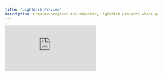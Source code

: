 ```yaml
---
title: "Lightdash Preview"
description: Preview projects are temporary Lightdash projects where you can safely experiment with your metrics, dimensions and charts without affecting your production project.
---
```


<iframe src="https://www.loom.com/embed/fddc9adab0694f60a85d0a48d67469be" frameborder="0" webkitallowfullscreen mozallowfullscreen allowfullscreen style={{ width: '100%', height: '400px' }} />

Preview projects will copy all spaces/charts/dashboards into your new preview project, so you can test the content and also run [validation](/guides/cli/how-to-use-lightdash-validate). This is only copied on preview creation, you can't sync the content afterwards.

### Run `lightdash preview` from inside your project

```bash
# This will create a preview and will wait until you press a key to delete the preview project
lightdash preview
```

or

```bash
# This will create a preview and exit, you will have to run lightdash stop-preview to delete it
lightdash start-preview
```

Then `cmd` + `click` to open the preview link from your terminal. Once you're in Lightdash go to `Explore` --> `Tables`, then click on the model(s) you just updated to see your changes and play around with them.

<Info>
**Problems with credentials?**

  When you create preview projects, Lightdash will use the same warehouse connection settings you have in your `profiles.yml` file for your current dbt project. This can be a problem if you're using a local database that your laptop can reach but your Lightdash instance cannot.
</Info>

## Set up developer previews on your pull requests

If you've connected Lightdash to GitHub, you can setup a `github action` and get Lightdash to create new dynamic `preview` projects automatically when a new `pull request` is created, and it will automatically delete the `preview` project when the `pull request` is closed or merged.

### Step 1: add the credentials to Github secrets

If you haven't already set up a GitHub action for Lightdash, you'll need to add some secrets to GitHub. If you already have a GitHub action for Lightdash, then you can use the same Lightdash secrets you created for your other action.

We are going to add some secrets and config to GitHub actions, but you don't want those to be public, so the best way to do this is to add them as secrets on Github.

<Info>
  If you already have a GitHub action for Lightdash, then you can use the same Lightdash secrets you created for your other action.
</Info>

Go to your repo, click on `Settings` , on the left sidebar, click on `Secrets` under `Security`. Now click on the `New repository secret`

<Frame>
  <img src="/images/guides/cli/github-secrets-fc35152c7ebb768974b385a0e2601dc5.jpg" alt="" />
</Frame>

We need to add the following secrets:

##### `LIGHTDASH_API_KEY`

Create a new personal access token, by going to `Settings` > `Personal Access Tokens`. This is the token you'll put in for `LIGHTDASH_API_KEY`.

<Frame>
  <img src="/images/guides/cli/personal-access-token-9ed8a8c2b16edc5ee745c4909d4093d3.png" alt="" />
</Frame>

##### `LIGHTDASH_PROJECT`

The UUID for your project. For example, if your URL looks like [`https://eu1.lightdash.cloud/projects/3538ab33-dc90-aabb-bc00-e50bba3a5f69/tables`](https://eu1.lightdash.cloud/projects/3538ab33-dc90-aabb-bc00-e50bba3a5f69/tables), then `3538ab33-dc90-45f0-aabb-e50bba3a5f69` is your `LIGHTDASH_PROJECT`

##### `LIGHTDASH_URL`

This is either [`https://eu1.lightdash.cloud`](https://eu1.lightdash.cloud) or [`https://app.lightdash.cloud`](https://app.lightdash.cloud) for Lightdash Cloud users (check the URL to your Lightdash project). If you self-host, this should be your own custom domain.

##### `DBT_PROFILES`

Some tips for this bit:

* You might be able to copy a bunch of the information from your local `profiles.yml` file. You can see what's in there by typing `cat ~/.dbt/profiles.yml` in your terminal.

* If you have a separate `prod` and `dev` profile, you probably want to use the information from your `prod` profile for your GitHub action.

* If you want to have different connection settings depending on the user that opened the pull request (dev profiles), then [check out this guide](/guides/cli/how-to-use-lightdash-preview#how-to-use-the-developer-credentials-in-your-preview-project).

Find your data warehouse from the list below to get a profiles.yml file template. Fill out this template, and this is your `DBT_PROFILES` secret.

<AccordionGroup>
  <Accordion title="BigQuery">
    BigQuery OAuth:

    Step 1: create a secret called `GOOGLE_APPLICATION_CREDENTIALS`

    Add the service account credentials (the JSON file) that you want to use for your GitHub action. It should look something like this:

    ```json
    {
      "type": "service_account",
      "project_id": "jaffle_shop",
      "private_key_id": "12345",
      "private_key": "-----BEGIN PRIVATE KEY----- ... -----END PRIVATE KEY-----\n",
      "client_email": "jaffle_shop@jaffle_shop.iam.gserviceaccount.com",
      "client_id": "12345",
      "auth_uri": "https://accounts.google.com/o/oauth2/auth",
      "token_uri": "https://oauth2.googleapis.com/token",
      "auth_provider_x509_cert_url": "https://www.googleapis.com/oauth2/v1/certs",
      "client_x509_cert_url": "https://www.googleapis.com/robot/v1/metadata/x509/jaffle_shop"
    }
    ```

    Step 2: create another secret called `DBT_PROFILES`

    Copy-paste this template into the secret and fill out the details.

    This will always use this project connection in your GitHub actions. If you want your preview projects to have different connection settings depending on the user that opened the pull request (dev profiles), then see what you need to add to your secret [in this guide](/guides/cli/how-to-use-lightdash-preview#how-to-use-the-developer-credentials-in-your-preview-project).

    ```yaml
    [my-bigquery-db]: # this is the name of your project
      target: dev
      outputs:
        dev:
          type: bigquery
          method: oauth
          keyfile: keyfile.json # no need to change this! We'll automatically use the keyfile you created in the last step.
          project: [GCP project id]
          dataset: [the name of your dbt dataset]
    ```

    More info in dbt's profiles docs: [https://docs.getdbt.com/reference/warehouse-profiles/bigquery-profile#service-account-file](https://docs.getdbt.com/reference/warehouse-profiles/bigquery-profile#service-account-file)
  </Accordion>

  <Accordion title="Postgres">
    Postgres profile configuration:

    ```yaml
    company-name:
      target: dev
      outputs:
        dev:
          type: postgres
          host: [hostname]
          user: [username]
          password: [password]
          port: [port]
          dbname: [database name]
          schema: [dbt schema]
          threads: [1 or more]
          keepalives_idle: 0
          connect_timeout: 10
          retries: 1
    ```

    More info in dbt's profiles docs: [https://docs.getdbt.com/reference/warehouse-profiles/postgres-profile#profile-configuration](https://docs.getdbt.com/reference/warehouse-profiles/postgres-profile#profile-configuration)

    This will always use this project connection in your GitHub actions. If you want your preview projects to have different connection settings depending on the user that opened the pull request (dev profiles), then see what you need to add to your secret [in this guide](/guides/cli/how-to-use-lightdash-preview#how-to-use-the-developer-credentials-in-your-preview-project).
  </Accordion>

  <Accordion title="Redshift">
    Redshift password-based authentication:

    ```yaml
    company-name:
      target: dev
      outputs:
        dev:
          type: redshift
          host: [hostname.region.redshift.amazonaws.com]
          user: [username]
          password: [password]
          port: 5439
          dbname: analytics
          schema: analytics
          threads: 4
          keepalives_idle: 240
          connect_timeout: 10
          ra3_node: true # enables cross-database sources
    ```

    More info in dbt's profiles docs: [https://docs.getdbt.com/reference/warehouse-profiles/redshift-profile#password-based-authentication](https://docs.getdbt.com/reference/warehouse-profiles/redshift-profile#password-based-authentication)

    This will always use this project connection in your GitHub actions. If you want your preview projects to have different connection settings depending on the user that opened the pull request (dev profiles), then see what you need to add to your secret [in this guide](/guides/cli/how-to-use-lightdash-preview#how-to-use-the-developer-credentials-in-your-preview-project).
  </Accordion>

  <Accordion title="Snowflake">
    User / Password authentication:

    ```yaml
    my-snowflake-db:
      target: dev
      outputs:
        dev:
          type: snowflake
          account: [account id]

          # User/password auth
          user: [username]
          password: [password]

          role: [user role]
          database: [database name]
          warehouse: [warehouse name]
          schema: [dbt schema]
          threads: [1 or more]
          client_session_keep_alive: False
          query_tag: [anything]
    ```

    More info in dbt's profiles docs: [https://docs.getdbt.com/reference/warehouse-profiles/snowflake-profile#user--password-authentication](https://docs.getdbt.com/reference/warehouse-profiles/snowflake-profile#user--password-authentication)

    This will always use this project connection in your GitHub actions. If you want your preview projects to have different connection settings depending on the user that opened the pull request (dev profiles), then see what you need to add to your secret [in this guide](/guides/cli/how-to-use-lightdash-preview#how-to-use-the-developer-credentials-in-your-preview-project).
  </Accordion>

  <Accordion title="DataBricks">
    Set up a DataBricks target:

    ```yaml
    your_profile_name:
      target: dev
      outputs:
        dev:
          type: databricks
          catalog:
            [
              optional catalog name,
              if you are using Unity Catalog,
              only available in dbt-databricks>=1.1.1,
            ]
          schema: [schema name]
          host: [yourorg.databrickshost.com]
          http_path: [/sql/your/http/path]
          token: [dapiXXXXXXXXXXXXXXXXXXXXXXX] # Personal Access Token (PAT)
          threads: [1 or more]
    ```

    More info in dbt's profiles docs: [https://docs.getdbt.com/reference/warehouse-profiles/bigquery-profile#service-account-json](https://docs.getdbt.com/reference/warehouse-profiles/bigquery-profile#service-account-json)

    This will always use this project connection in your GitHub actions. If you want your preview projects to have different connection settings depending on the user that opened the pull request (dev profiles), then see what you need to add to your secret [in this guide](/guides/cli/how-to-use-lightdash-preview#how-to-use-the-developer-credentials-in-your-preview-project).
  </Accordion>
</AccordionGroup>

### Step 2: Create start-preview.yml and close-preview.yml workflows in Github

Go to your repo, click on `Actions` menu, and click on `Configure`

![Github actions page](/images/guides/cli/github-actions-f74f88aa1b1413a111be7dbf16d65d53.png)

Now copy [this start-preview.yml file](https://github.com/lightdash/cli-actions/blob/main/start-preview.yml) from our [cli-actions](https://github.com/lightdash/cli-actions) repo

And save by clicking on `Start commit`

Do the same with [this close-preview.yml file](https://github.com/lightdash/cli-actions/blob/main/close-preview.yml).

### You're done!

Everytime you create a new `pull request` , a new `preview` project with your `branch` name will be created on your organization. Everytime you make a change to that branch, the preview environment will get updated. Once you close or merge your `pull request`, the `preview` project will get deleted.

You can see the log on `Github actions` page

![Github actions stop preview](/images/guides/cli/github-actions-stop-3e0499fdef89b6723e6c17f80553cdaa.png)

## How to use the developer credentials in your preview project

When developing in dbt, you typically have a different set of credentials and dataset/schema than when you are running in production. Here are two options on how to set them up based on the developer that opened the Pull Request.

<Info>
  If you use dbt cloud IDE to create commits and pull requests you need a few extra steps. We need to add a step in the GitHub action to fetch the user that created the pull request.

  ```yaml
  - uses: actions/github-script@v6
    id: get_pr_creator
    with:
      script: |
        return (
          await github.rest.repos.listPullRequestsAssociatedWithCommit({
            commit_sha: context.sha,
            owner: context.repo.owner,
            repo: context.repo.repo,
          })
        ).data[0].user.login;
      result-encoding: string

  ```

  When copying the following templates, you should replace `${{ github.actor }}` with `${{steps.get_pr_creator.outputs.result}}`.
</Info>

### Using profile targets

Update your `DBT_PROFILES` to have 1 target per developer. The target name should be their GitHub username.

```yaml
jaffle_shop:
  target: prod
  outputs:
    prod:
      type: bigquery
      method: oauth
      keyfile: keyfile.json
      project: jaffle-shop
      dataset: prod
    katie: # example developer 1, should be GitHub username
      type: bigquery
      method: oauth
      keyfile: keyfile.json
      project: jaffle-shop
      dataset: dbt_katie
    jose: # example developer 2
      type: bigquery
      method: oauth
      keyfile: keyfile.json
      project: jaffle-shop
      dataset: dbt_jose
```

Then, update your GitHub action to use the username as the `--target` flag for the `lightdash start-preview` command.

```yaml
run: lightdash start-preview --project-dir "$PROJECT_DIR" --profiles-dir . --name ${GITHUB_REF##*/} --target ${{ github.actor }}
```

### Using github environments

Setup a [GitHub environment](https://docs.github.com/en/actions/deployment/targeting-different-environments/using-environments-for-deployment) for each developer where the secrets are specifically for them. The environment name should be their GitHub username. Then, update your GitHub action to use the username as the environment.

```yaml
jobs:
  preview:
    runs-on: ubuntu-latest
    environment: ${{ github.actor }}
```

## How to use the dbt cloud schema in your preview project

If you are using a [continuous integration job in dbt cloud](https://docs.getdbt.com/docs/deploy/ci-jobs), you can use the schema that is created by dbt cloud (`dbt_cloud_pr_<job_id>_<pr_id>`) for your preview project.

First we need to add an environment variable to your profile.yml file that will be used by dbt to connect to the correct schema.

```yaml
schema: "{{ env_var('DBT_SCHEMA') }}"
```

If you are using BigQuery, it should be `dataset` instead of `schema`.

Then we need to add a step in the GitHub action to fetch the pull request id.

```yaml
- uses: actions/github-script@v6
  id: pr_id
  with:
    script: |
      if (context.issue.number) {
        // Return issue number if present
        return context.issue.number;
      } else {
        // Otherwise return issue number from commit
        return (
          await github.rest.repos.listPullRequestsAssociatedWithCommit({
            commit_sha: context.sha,
            owner: context.repo.owner,
            repo: context.repo.repo,
          })
        ).data[0].number;
      }
    result-encoding: string
```

After that we need to add a new env variable to the step "Lightdash CLI start preview" which is the schema that dbt cloud will use.

Note that in this example we assume the job id is `1234`. You will need to replace this with the actual job id.

```yaml
env:
  # ... keep existing env variables
  DBT_SCHEMA: 'dbt_cloud_pr_1234_${{steps.pr_id.outputs.result}}'
```

Now dbt will use the correct schema when running in the preview environment.